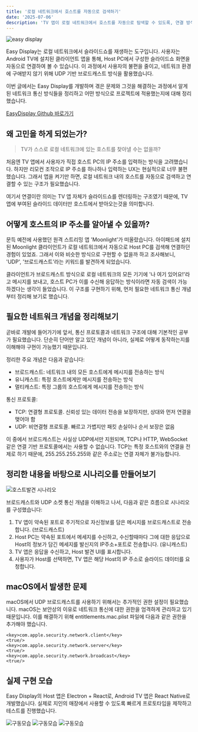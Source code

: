 ```yaml
---
title: '로컬 네트워크에서 호스트를 자동으로 검색하기'
date: '2025-07-06'
description: 'TV 앱이 로컬 네트워크에서 호스트를 자동으로 탐색할 수 있도록, 연결 방식부터 통신 흐름까지 직접 설계하고 구현했습니다. 실제 환경에 맞는 시나리오를 구성하고, 단계적으로 문제를 해결해 나간 과정을 기록했습니다.'
---
```


![easy display](/posts/easydisplay-udp/img-1.svg)

Easy Display는 로컬 네트워크에서 슬라이드쇼를 재생하는 도구입니다. 사용자는 Android TV에 설치된 클라이언트 앱을 통해, Host PC에서 구성한 슬라이드쇼 화면을 자동으로 연결하여 볼 수 있습니다. 이 과정에서 사용자의 불편을 줄이고, 네트워크 환경에 구애받지 않기 위해 UDP 기반 브로드캐스트 방식을 활용했습니다.

이번 글에서는 Easy Display를 개발하며 겪은 문제와 그것을 해결하는 과정에서 알게 된 네트워크 통신 방식들을 정리하고 어떤 방식으로 프로젝트에 적용했는지에 대해 정리했습니다.

[EasyDisplay Github 바로가기](https://github.com/cksrlcks/easy-display)

## 왜 고민을 하게 되었는가?

> TV가 스스로 로컬 네트워크에 있는 호스트를 찾아낼 수는 없을까?

처음엔 TV 앱에서 사용자가 직접 호스트 PC의 IP 주소를 입력하는 방식을 고려했습니다. 하지만 리모컨 조작으로 IP 주소를 하나하나 입력하는 UX는 현실적으로 너무 불편했습니다. 그래서 앱을 켜기만 하면, 로컬 네트워크 내의 호스트를 자동으로 검색하고 연결할 수 있는 구조가 필요했습니다. 

여기서 연결이란 의미는 TV 앱 자체가 슬라이드쇼를 렌더링하는 구조였기 때문에, TV앱에 부여된 슬라이드 데이터만 호스트에서 받아오는것을 의미합니다.

## 어떻게 호스트의 IP 주소를 알아낼 수 있을까?

문득 예전에 사용했던 원격 스트리밍 앱 'Moonlight'가 떠올랐습니다. 아이패드에 설치된 Moonlight 클라이언트가 로컬 네트워크에서 자동으로 Host PC를 검색해 연결하던 경험이 있었죠. 그래서 이와 비슷한 방식으로 구현할 수 없을까 하고 조사해보니, 'UDP', '브로드캐스트'라는 키워드를 발견하게 되었습니다.

클라이언트가 브로드캐스트 방식으로 로컬 네트워크의 모든 기기에 '나 여기 있어요!'라고 메시지를 보내고, 호스트 PC가 이를 수신해 응답하는 방식이라면 자동 검색이 가능하겠다는 생각이 들었습니다. 이 구조를 구현하기 위해, 먼저 필요한 네트워크 통신 개념부터 정리해 보기로 했습니다.

## 필요한 네트워크 개념을 정리해보기

곧바로 개발에 들어가기에 앞서, 통신 프로토콜과 네트워크 구조에 대해 기본적인 공부가 필요했습니다. 단순히 단어만 알고 있던 개념이 아니라, 실제로 어떻게 동작하는지를 이해해야 구현이 가능했기 때문입니다.

정리한 주요 개념은 다음과 같습니다:

- 브로드캐스트: 네트워크 내의 모든 호스트에게 메시지를 전송하는 방식
- 유니캐스트: 특정 호스트에게만 메시지를 전송하는 방식
- 멀티캐스트: 특정 그룹의 호스트에게 메시지를 전송하는 방식

통신 프로토콜:
- TCP: 연결형 프로토콜. 신뢰성 있는 데이터 전송을 보장하지만, 상대와 먼저 연결을 맺어야 함
- UDP: 비연결형 프로토콜. 빠르고 가볍지만 패킷 손실이나 순서 보장은 없음

이 중에서 브로드캐스트는 사실상 UDP에서만 지원되며, TCP나 HTTP, WebSocket 같은 연결 기반 프로토콜에서는 사용할 수 없습니다. TCP는 특정 호스트와의 연결을 전제로 하기 때문에, 255.255.255.255와 같은 주소로는 연결 자체가 불가능합니다.

## 정리한 내용을 바탕으로 시나리오를 만들어보기

![호스트발견 시나리오](/posts/easydisplay-udp/img-2.svg)

브로드캐스트와 UDP 소켓 통신 개념을 이해하고 나서, 다음과 같은 흐름으로 시나리오를 구성했습니다:

1. TV 앱이 약속된 포트로 주기적으로 자신정보를 담은 메시지를 브로드캐스트로 전송합니다. (브로드캐스트)
2. Host PC는 약속된 포트에서 메세지를 수신하고, 수신할때마다 그에 대한 응답으로 Host의 정보가 담긴 메세지를 발신지의 IP주소+포트로 전송합니다. (유니캐스트)
3. TV 앱은 응답을 수신하고, Host 발견 UI를 표시합니다.
4. 사용자가 Host를 선택하면, TV 앱은 해당 Host의 IP 주소로 슬라이드 데이터를 요청합니다.


## macOS에서 발생한 문제
macOS에서 UDP 브로드캐스트를 사용하기 위해서는 추가적인 권한 설정이 필요했습니다. macOS는 보안상의 이유로 네트워크 통신에 대한 권한을 엄격하게 관리하고 있기 때문입니다. 이를 해결하기 위해 entitlements.mac.plist 파일에 다음과 같은 권한을 추가해야 했습니다.

```
<key>com.apple.security.network.client</key>
<true/>
<key>com.apple.security.network.server</key>
<true/>
<key>com.apple.security.network.broadcast</key>
<true/>
```

## 실제 구현 모습
Easy Display의 Host 앱은 Electron + React로, Android TV 앱은 React Native로 개발했습니다. 실제로 지인의 매장에서 사용할 수 있도록 빠르게 프로토타입을 제작하고 테스트를 진행했습니다.

![구동모습](/posts/easydisplay-udp/mov.webp)
![구동모습](/posts/easydisplay-udp/mov2.webp)
![구동모습](/posts/easydisplay-udp/img-3.png)
